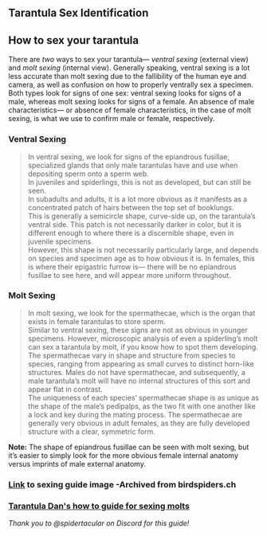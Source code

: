 ## Tarantula Sex Identification 

## **How to sex your tarantula**
There are *two* ways to sex your tarantula— *ventral sexing* (external view) and *molt sexing* (internal view). Generally speaking, ventral sexing is a lot less accurate than molt sexing due to the fallibility of the human eye and camera, as well as confusion on how to properly ventrally sex a specimen. 
Both types look for signs of one sex: ventral sexing looks for signs of a male, whereas molt sexing looks for signs of a female. An absence of male characteristics— or absence of female characteristics, in the case of molt sexing, is what we use to confirm male or female, respectively. 

### **Ventral Sexing**
> In ventral sexing, we look for signs of the epiandrous fusillae, specialized glands that only male tarantulas have and use when depositing sperm onto a sperm web.  
> In juveniles and spiderlings, this is not as developed, but can still be seen.  
> In subadults and adults, it is a lot more obvious as it manifests as a concentrated patch of hairs between the top set of booklungs.  
> This is generally a semicircle shape, curve-side up, on the tarantula’s ventral side. This patch is not necessarily darker in color, but it is different enough to where there is a discernible shape, even in juvenile specimens.  
> However, this shape is not necessarily particularly large, and depends on species and specimen age as to how obvious it is. In females, this is where their epigastric furrow is— there will be no epiandrous fusillae to see here, and will appear more uniform throughout.  

### **Molt Sexing**
> In molt sexing, we look for the spermathecae, which is the organ that exists in female tarantulas to store sperm.  
> Similar to ventral sexing, these signs are not as obvious in younger specimens. However, microscopic analysis of even a spiderling’s molt can sex a tarantula by molt, if you know how to spot them developing.  
> The spermathecae vary in shape and structure from species to species, ranging from appearing as small curves to distinct horn-like structures. Males do not have spermathecae, and subsequently, a male tarantula’s molt will have no internal structures of this sort and appear flat in contrast.  
> The uniqueness of each species’ spermathecae shape is as unique as the shape of the male’s pedipalps, as the two fit with one another like a lock and key during the mating process. The spermathecae are generally very obvious in adult females, as they are fully developed structure with a clear, symmetric form.  

**Note:** The shape of epiandrous fusillae can be seen with molt sexing, but it’s easier to simply look for the more obvious female internal anatomy versus imprints of male external anatomy.

### [Link](https://imgur.com/a/RCHwwxP) to sexing guide image -Archived from birdspiders.ch
### [Tarantula Dan's how to guide for sexing molts](https://www.youtube.com/watch?v=Pw8e4M0tBng)

*Thank you to @spidertacular on Discord for this guide!*
